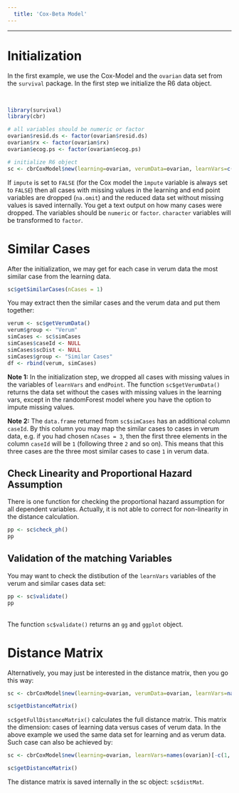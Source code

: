 ```yaml
---
  title: 'Cox-Beta Model'
---
```

  
---

# Initialization 

In the first example, we use the Cox-Model and the `ovarian` data set from the 
`survival` package. In the first step we initialize the R6 data object. 

<br>
```r
library(survival)
library(cbr)

# all variables should be numeric or factor
ovarian$resid.ds <- factor(ovarian$resid.ds)
ovarian$rx <- factor(ovarian$rx)
ovarian$ecog.ps <- factor(ovarian$ecog.ps)

# initialize R6 object
sc <- cbrCoxModel$new(learning=ovarian, verumData=ovarian, learnVars=c("age", "resid.ds", "rx", "ecog.ps"), endPoint=c("futime", "fustat"), impute=F)
```
If `impute` is set to `FALSE` (for the Cox model the `ìmpute` variable is always set to `FALSE`) then all cases with missing values in the learning and end point variables are dropped (`na.omit`) and the reduced data set without missing values is saved internally. You get a text output on how many cases were dropped. The variables should be `numeric` or `factor`. `character` variables will be transformed to `factor`.


# Similar Cases 

After the initialization, we may get for each case in verum data the most similar case from the learning data. 
```r
sc$getSimilarCases(nCases = 1)
```
You may extract then the similar cases and the verum data and put them together:
```r
verum <- sc$getVerumData()
verum$group <- "Verum"
simCases <- sc$simCases
simCases$caseId <- NULL
simCases$scDist <- NULL
simCases$group <- "Similar Cases"
df <- rbind(verum, simCases)
```
**Note 1:** In the initialization step, we dropped all cases with missing values in the variables of ` learnVars` and ` endPoint`. The function `sc$getVerumData()` returns the data set without the cases with missing values in the learning vars, except in the randomForest model where you have the option to impute missing values.

**Note 2:** The ` data.frame` returned from ` sc$simCases` has an additional column `caseId`. By this column you may map the similar cases to cases in verum data, e.g. if you had chosen ` nCases = 3`, then the first three elements in the column `caseId` will be ` 1` (following three ` 2` and so on). This means that this three cases are the three most similar cases to case ` 1` in verum data.

## Check Linearity and Proportional Hazard Assumption

There is one function for checking the proportional hazard assumption for all dependent variables. Actually, it is not able to correct for non-linearity in the distance calculation.

```r
pp <- sc$check_ph()
pp
```

## Validation of the matching Variables

You may want to check the distibution of the ` learnVars` variables of the verum and similar cases data set:
```r
pp <- sc$validate()
pp
```
<br>
The function ` sc$validate()` returns an ` gg` and ` ggplot` object. 


# Distance Matrix

Alternatively, you may just be interested in the distance matrix, then you go this way:

```r
sc <- cbrCoxModel$new(learning=ovarian, verumData=ovarian, learnVars=names(ovarian)[-c(1, 2)], endPoint=c("futime", "fustat"), impute=F)

sc$getDistanceMatrix()
```
` sc$getFullDistanceMatrix()` calculates the full distance matrix. This matrix the dimension: cases of learning data versus cases of verum data. In the above example we used the same data set for learning and as verum data. Such case can also be achieved by:
```r
sc <- cbrCoxModel$new(learning=ovarian, learnVars=names(ovarian)[-c(1, 2)], endPoint=c("futime", "fustat"), impute=F)

sc$getDistanceMatrix()
```
The distance matrix is saved internally in the sc object: ` sc$distMat`.

<br>
